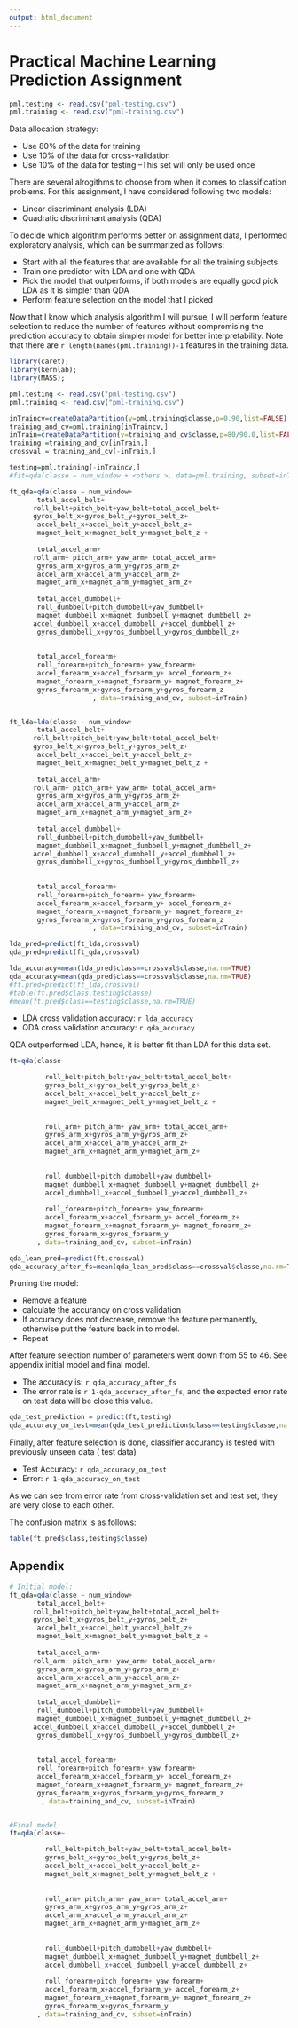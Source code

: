 ```yaml
---
output: html_document
---
```



Practical Machine Learning Prediction Assignment
========================================================


```r

pml.testing <- read.csv("pml-testing.csv")
pml.training <- read.csv("pml-training.csv")
```

Data allocation strategy:

* Use 80% of the data for training
* Use 10% of the data for cross-validation
* Use 10% of the data for testing --This set will only be used once

There are several alrogithms to choose from when it comes to classification problems. For this assignment, I have considered following two models:

* Linear discriminant analysis (LDA)
* Quadratic discriminant analysis (QDA)

To decide which algorithm performs better on assignment data, I performed exploratory analysis, which can be summarized as follows:

* Start with all the features that are available for all the training subjects
* Train one predictor with LDA and one with QDA
* Pick the model that outperforms, if both models are equally good pick LDA as it is simpler than QDA
* Perform feature selection on the model that I picked


Now that I know which analysis algorithm I will pursue, I will perform feature selection to reduce the number of features without compromising the prediction accuracy to obtain simpler model for better interpretability. Note that there are `r length(names(pml.training))-1` features in the training data.





```r
library(caret);
library(kernlab);
library(MASS);
```

```r
pml.testing <- read.csv("pml-testing.csv")
pml.training <- read.csv("pml-training.csv")

inTraincv=createDataPartition(y=pml.training$classe,p=0.90,list=FALSE)
training_and_cv=pml.training[inTraincv,]
inTrain=createDataPartition(y=training_and_cv$classe,p=80/90.0,list=FALSE)
training =training_and_cv[inTrain,]
crossval = training_and_cv[-inTrain,]

testing=pml.training[-inTraincv,]
#fit=qda(classe ~ num_window + <others >, data=pml.training, subset=inTrain)
```
```r

ft_qda=qda(classe ~ num_window+
       total_accel_belt+   
      roll_belt+pitch_belt+yaw_belt+total_accel_belt+
      gyros_belt_x+gyros_belt_y+gyros_belt_z+
       accel_belt_x+accel_belt_y+accel_belt_z+
       magnet_belt_x+magnet_belt_y+magnet_belt_z +
       
       total_accel_arm+
      roll_arm+ pitch_arm+ yaw_arm+ total_accel_arm+
       gyros_arm_x+gyros_arm_y+gyros_arm_z+
       accel_arm_x+accel_arm_y+accel_arm_z+
       magnet_arm_x+magnet_arm_y+magnet_arm_z+
     
       total_accel_dumbbell+
       roll_dumbbell+pitch_dumbbell+yaw_dumbbell+
       magnet_dumbbell_x+magnet_dumbbell_y+magnet_dumbbell_z+
      accel_dumbbell_x+accel_dumbbell_y+accel_dumbbell_z+
       gyros_dumbbell_x+gyros_dumbbell_y+gyros_dumbbell_z+
       
        
       total_accel_forearm+
       roll_forearm+pitch_forearm+ yaw_forearm+
       accel_forearm_x+accel_forearm_y+ accel_forearm_z+
       magnet_forearm_x+magnet_forearm_y+ magnet_forearm_z+
       gyros_forearm_x+gyros_forearm_y+gyros_forearm_z
                     , data=training_and_cv, subset=inTrain)


ft_lda=lda(classe ~ num_window+
       total_accel_belt+   
      roll_belt+pitch_belt+yaw_belt+total_accel_belt+
      gyros_belt_x+gyros_belt_y+gyros_belt_z+
       accel_belt_x+accel_belt_y+accel_belt_z+
       magnet_belt_x+magnet_belt_y+magnet_belt_z +
       
       total_accel_arm+
      roll_arm+ pitch_arm+ yaw_arm+ total_accel_arm+
       gyros_arm_x+gyros_arm_y+gyros_arm_z+
       accel_arm_x+accel_arm_y+accel_arm_z+
       magnet_arm_x+magnet_arm_y+magnet_arm_z+
     
       total_accel_dumbbell+
       roll_dumbbell+pitch_dumbbell+yaw_dumbbell+
       magnet_dumbbell_x+magnet_dumbbell_y+magnet_dumbbell_z+
      accel_dumbbell_x+accel_dumbbell_y+accel_dumbbell_z+
       gyros_dumbbell_x+gyros_dumbbell_y+gyros_dumbbell_z+
       
        
       total_accel_forearm+
       roll_forearm+pitch_forearm+ yaw_forearm+
       accel_forearm_x+accel_forearm_y+ accel_forearm_z+
       magnet_forearm_x+magnet_forearm_y+ magnet_forearm_z+
       gyros_forearm_x+gyros_forearm_y+gyros_forearm_z
                     , data=training_and_cv, subset=inTrain)

lda_pred=predict(ft_lda,crossval)
qda_pred=predict(ft_qda,crossval)

lda_accuracy=mean(lda_pred$class==crossval$classe,na.rm=TRUE)
qda_accuracy=mean(qda_pred$class==crossval$classe,na.rm=TRUE)
#ft.pred=predict(ft_lda,crossval)
#table(ft.pred$class,testing$classe)
#mean(ft.pred$class==testing$classe,na.rm=TRUE)
```

* LDA cross validation accuracy: `r lda_accuracy`
* QDA cross validation accuracy: `r qda_accuracy`

QDA outperformed LDA, hence, it is better fit than LDA for this data set.



```r
ft=qda(classe~ 

         roll_belt+pitch_belt+yaw_belt+total_accel_belt+
         gyros_belt_x+gyros_belt_y+gyros_belt_z+
         accel_belt_x+accel_belt_y+accel_belt_z+
         magnet_belt_x+magnet_belt_y+magnet_belt_z +
         
         
         roll_arm+ pitch_arm+ yaw_arm+ total_accel_arm+
         gyros_arm_x+gyros_arm_y+gyros_arm_z+
         accel_arm_x+accel_arm_y+accel_arm_z+
         magnet_arm_x+magnet_arm_y+magnet_arm_z+
         
         
         roll_dumbbell+pitch_dumbbell+yaw_dumbbell+
         magnet_dumbbell_x+magnet_dumbbell_y+magnet_dumbbell_z+
         accel_dumbbell_x+accel_dumbbell_y+accel_dumbbell_z+ 
        
         roll_forearm+pitch_forearm+ yaw_forearm+
         accel_forearm_x+accel_forearm_y+ accel_forearm_z+
         magnet_forearm_x+magnet_forearm_y+ magnet_forearm_z+
         gyros_forearm_x+gyros_forearm_y
       , data=training_and_cv, subset=inTrain)
```
```r
qda_lean_pred=predict(ft,crossval)
qda_accuracy_after_fs=mean(qda_lean_pred$class==crossval$classe,na.rm=TRUE)
```

Pruning the model:

* Remove a feature
* calculate the accurancy on cross validation
* If accuracy does not decrease, remove the feature permanently, otherwise put the feature back in to model.
* Repeat

After feature selection number of parameters went down from 55 to 46. See appendix initial model and final model.

* The accuracy is: `r qda_accuracy_after_fs`
* The error rate is `r 1-qda_accuracy_after_fs`, and the expected error rate on test data will be close this value.



```r
qda_test_prediction = predict(ft,testing)
qda_accuracy_on_test=mean(qda_test_prediction$class==testing$classe,na.rm=TRUE)
```

Finally, after feature selection is done, classifier accurancy is tested with previously unseen data ( test data)

* Test Accuracy: `r qda_accuracy_on_test`
* Error: `r 1-qda_accuracy_on_test`

As we can see from error rate from cross-validation set and test set, they are very close to each other.

The confusion matrix is as follows:
```r
table(ft.pred$class,testing$classe)
```

## Appendix
```r
# Initial model:
ft_qda=qda(classe ~ num_window+
       total_accel_belt+   
      roll_belt+pitch_belt+yaw_belt+total_accel_belt+
      gyros_belt_x+gyros_belt_y+gyros_belt_z+
       accel_belt_x+accel_belt_y+accel_belt_z+
       magnet_belt_x+magnet_belt_y+magnet_belt_z +
       
       total_accel_arm+
      roll_arm+ pitch_arm+ yaw_arm+ total_accel_arm+
       gyros_arm_x+gyros_arm_y+gyros_arm_z+
       accel_arm_x+accel_arm_y+accel_arm_z+
       magnet_arm_x+magnet_arm_y+magnet_arm_z+
     
       total_accel_dumbbell+
       roll_dumbbell+pitch_dumbbell+yaw_dumbbell+
       magnet_dumbbell_x+magnet_dumbbell_y+magnet_dumbbell_z+
      accel_dumbbell_x+accel_dumbbell_y+accel_dumbbell_z+
       gyros_dumbbell_x+gyros_dumbbell_y+gyros_dumbbell_z+
       
        
       total_accel_forearm+
       roll_forearm+pitch_forearm+ yaw_forearm+
       accel_forearm_x+accel_forearm_y+ accel_forearm_z+
       magnet_forearm_x+magnet_forearm_y+ magnet_forearm_z+
       gyros_forearm_x+gyros_forearm_y+gyros_forearm_z
        , data=training_and_cv, subset=inTrain)


#Final model:
ft=qda(classe~ 

         roll_belt+pitch_belt+yaw_belt+total_accel_belt+
         gyros_belt_x+gyros_belt_y+gyros_belt_z+
         accel_belt_x+accel_belt_y+accel_belt_z+
         magnet_belt_x+magnet_belt_y+magnet_belt_z +
         
         
         roll_arm+ pitch_arm+ yaw_arm+ total_accel_arm+
         gyros_arm_x+gyros_arm_y+gyros_arm_z+
         accel_arm_x+accel_arm_y+accel_arm_z+
         magnet_arm_x+magnet_arm_y+magnet_arm_z+
         
         
         roll_dumbbell+pitch_dumbbell+yaw_dumbbell+
         magnet_dumbbell_x+magnet_dumbbell_y+magnet_dumbbell_z+
         accel_dumbbell_x+accel_dumbbell_y+accel_dumbbell_z+ 
        
         roll_forearm+pitch_forearm+ yaw_forearm+
         accel_forearm_x+accel_forearm_y+ accel_forearm_z+
         magnet_forearm_x+magnet_forearm_y+ magnet_forearm_z+
         gyros_forearm_x+gyros_forearm_y
       , data=training_and_cv, subset=inTrain)

```
